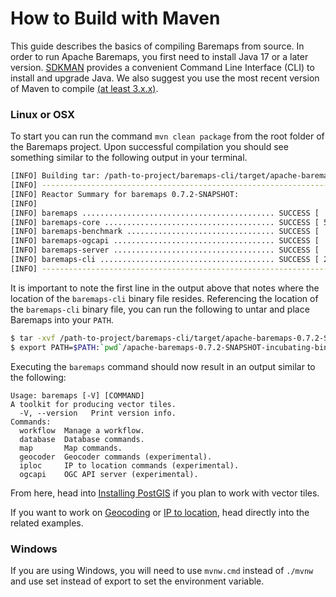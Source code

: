 
# How to Build with Maven

This guide describes the basics of compiling Baremaps from source. In order to run Apache Baremaps, you first need to install Java 17 or a later version.
[SDKMAN](https://sdkman.io/) provides a convenient Command Line Interface (CLI) to install and upgrade Java. We also suggest you use the most recent version of Maven
to compile [(at least 3.x.x)](https://maven.apache.org/download.cgi). 

### Linux or OSX

To start you can run the command `mvn clean package` from the root folder of the Baremaps project.  Upon successful
compilation you should see something similar to the following output in your terminal. 

```bash
[INFO] Building tar: /path-to-project/baremaps-cli/target/apache-baremaps-0.7.2-SNAPSHOT-incubating-bin.tar.gz
[INFO] ------------------------------------------------------------------------
[INFO] Reactor Summary for baremaps 0.7.2-SNAPSHOT:
[INFO] 
[INFO] baremaps ........................................... SUCCESS [  4.172 s]
[INFO] baremaps-core ...................................... SUCCESS [ 59.018 s]
[INFO] baremaps-benchmark ................................. SUCCESS [  1.775 s]
[INFO] baremaps-ogcapi .................................... SUCCESS [  9.796 s]
[INFO] baremaps-server .................................... SUCCESS [  0.787 s]
[INFO] baremaps-cli ....................................... SUCCESS [ 20.687 s]
[INFO] ------------------------------------------------------------------------
```

It is important to note the first line in the output above that notes where the location of the `baremaps-cli` binary file resides.
Referencing the location of the `baremaps-cli` binary file, you can run the following to untar 
and place Baremaps into your `PATH`.

```bash
$ tar -xvf /path-to-project/baremaps-cli/target/apache-baremaps-0.7.2-SNAPSHOT-incubating-bin.tar.gz
$ export PATH=$PATH:`pwd`/apache-baremaps-0.7.2-SNAPSHOT-incubating-bin/bin
```

Executing the `baremaps` command should now result in an output similar to the following:

```
Usage: baremaps [-V] [COMMAND]
A toolkit for producing vector tiles.
  -V, --version   Print version info.
Commands:
  workflow  Manage a workflow.
  database  Database commands.
  map       Map commands.
  geocoder  Geocoder commands (experimental).
  iploc     IP to location commands (experimental).
  ogcapi    OGC API server (experimental).
```

From here, head into [Installing PostGIS](/documentation/getting-started/installing-postgis/) if you plan to work with vector tiles.

If you want to work on [Geocoding](/documentation/examples/geocoding/) or
[IP to location](/documentation/examples/ip-to-location/), head directly into the related examples.

### Windows

If you are using Windows, you will need to use `mvnw.cmd` instead of `./mvnw` and use set instead of export to set the environment variable.
